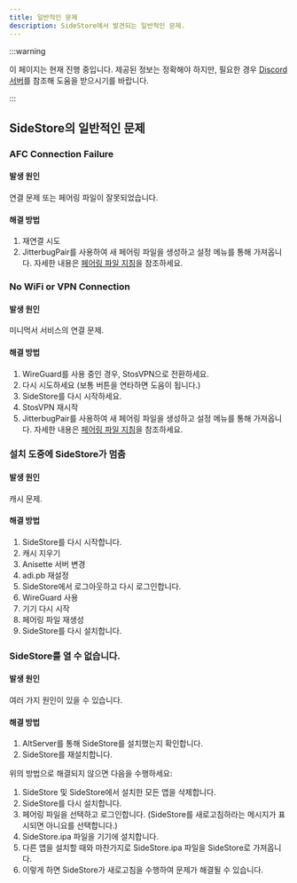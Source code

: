 ```yaml
---
title: 일반적인 문제
description: SideStore에서 발견되는 일반적인 문제.
---
```


:::warning

이 페이지는 현재 진행 중입니다. 제공된 정보는 정확해야 하지만, 필요한 경우 [Discord 서버](https://discord.com/invite/sidestore)를 참조해 도움을 받으시기를 바랍니다.

:::

## SideStore의 일반적인 문제

### AFC Connection Failure
#### 발생 원인
연결 문제 또는 페어링 파일이 잘못되었습니다.
#### 해결 방법
1. 재연결 시도
2. JitterbugPair를 사용하여 새 페어링 파일을 생성하고 설정 메뉴를 통해 가져옵니다. 자세한 내용은 [페어링 파일 지침](/docs/installation/pairing-file)을 참조하세요.

### No WiFi or VPN Connection
#### 발생 원인
미니먹서 서비스의 연결 문제.
#### 해결 방법
1. WireGuard를 사용 중인 경우, StosVPN으로 전환하세요.
2. 다시 시도하세요 (보통 버튼을 연타하면 도움이 됩니다.)
3. SideStore를 다시 시작하세요.
4. StosVPN 재시작
5. JitterbugPair를 사용하여 새 페어링 파일을 생성하고 설정 메뉴를 통해 가져옵니다. 자세한 내용은 [페어링 파일 지침](/docs/installation/pairing-file)을 참조하세요.

### 설치 도중에 SideStore가 멈춤
#### 발생 원인
캐시 문제.
#### 해결 방법
1. SideStore를 다시 시작합니다.
2. 캐시 지우기
3. Anisette 서버 변경
4. adi.pb 재설정
5. SideStore에서 로그아웃하고 다시 로그인합니다.
6. WireGuard 사용
7. 기기 다시 시작
8. 페어링 파일 재생성
9. SideStore를 다시 설치합니다.

### SideStore를 열 수 없습니다.
#### 발생 원인
여러 가지 원인이 있을 수 있습니다.
#### 해결 방법
1. AltServer를 통해 SideStore를 설치했는지 확인합니다.
2. SideStore를 재설치합니다.

위의 방법으로 해결되지 않으면 다음을 수행하세요:

1. SideStore 및 SideStore에서 설치한 모든 앱을 삭제합니다.
2. SideStore를 다시 설치합니다.
3. 페어링 파일을 선택하고 로그인합니다. (SideStore를 새로고침하라는 메시지가 표시되면 아니요를 선택합니다.)
4. SideStore.ipa 파일을 기기에 설치합니다.
5. 다른 앱을 설치할 때와 마찬가지로 SideStore.ipa 파일을 SideStore로 가져옵니다.
6. 이렇게 하면 SideStore가 새로고침을 수행하여 문제가 해결될 수 있습니다.


